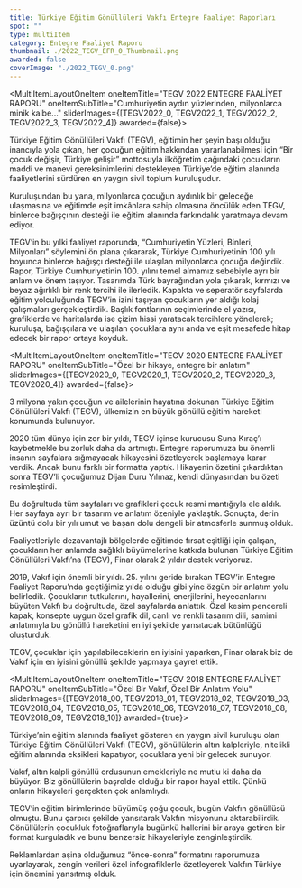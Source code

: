 ```yaml
---
title: Türkiye Eğitim Gönüllüleri Vakfı Entegre Faaliyet Raporları
spot: ""
type: multiItem
category: Entegre Faaliyet Raporu
thumbnail: ./2022_TEGV_EFR_0_Thumbnail.png
awarded: false
coverImage: "./2022_TEGV_0.png"
---
```




<MultiItemLayoutOneItem oneItemTitle="TEGV 2022 ENTEGRE FAALİYET RAPORU" oneItemSubTitle="Cumhuriyetin aydın yüzlerinden, milyonlarca minik kalbe..." sliderImages={[TEGV2022_0, TEGV2022_1, TEGV2022_2, TEGV2022_3, TEGV2022_4]} awarded={false}>

Türkiye Eğitim Gönüllüleri Vakfı (TEGV), eğitimin her şeyin başı olduğu inancıyla yola çıkan, her çocuğun eğitim hakkından yararlanabilmesi için “Bir çocuk değişir, Türkiye gelişir” mottosuyla ilköğretim çağındaki çocukların maddi ve manevi gereksinimlerini destekleyen Türkiye’de eğitim alanında faaliyetlerini sürdüren en yaygın sivil toplum kuruluşudur.

Kuruluşundan bu yana, milyonlarca çocuğun aydınlık bir geleceğe ulaşmasına ve eğitimde eşit imkânlara sahip olmasına öncülük eden TEGV, binlerce bağışçının desteği ile eğitim alanında farkındalık yaratmaya devam ediyor.

TEGV’in bu yılki faaliyet raporunda, “Cumhuriyetin Yüzleri, Binleri, Milyonları” söylemini ön plana çıkararak, Türkiye Cumhuriyetinin 100 yılı boyunca binlerce bağışçı desteği ile ulaşılan milyonlarca çocuğa değindik. Rapor, Türkiye Cumhuriyetinin 100. yılını temel almamız sebebiyle ayrı bir anlam ve önem taşıyor. Tasarımda Türk bayrağından yola çıkarak, kırmızı ve beyaz ağırlıklı bir renk tercihi ile ilerledik. Kapakta ve seperatör sayfalarda eğitim yolculuğunda TEGV’in izini taşıyan çocukların yer aldığı kolaj çalışmaları gerçekleştirdik. Başlık fontlarının seçimlerinde el yazısı, grafiklerde ve haritalarda ise çizim hissi yaratacak tercihlere yönelerek; kuruluşa, bağışçılara ve ulaşılan çocuklara aynı anda ve eşit mesafede hitap edecek bir rapor ortaya koyduk.

</MultiItemLayoutOneItem>


<MultiItemLayoutOneItem oneItemTitle="TEGV 2020 ENTEGRE FAALİYET RAPORU" oneItemSubTitle="Özel bir hikaye, entegre bir anlatım" sliderImages={[TEGV2020_0, TEGV2020_1, TEGV2020_2, TEGV2020_3, TEGV2020_4]} awarded={false}>

3 milyona yakın çocuğun ve ailelerinin hayatına dokunan Türkiye Eğitim Gönüllüleri Vakfı (TEGV), ülkemizin en büyük gönüllü eğitim hareketi konumunda bulunuyor.

2020 tüm dünya için zor bir yıldı, TEGV içinse kurucusu Suna Kıraç’ı kaybetmekle bu zorluk daha da artmıştı. Entegre raporumuza bu önemli insanın sayfalara sığmayacak hikayesini özetleyerek başlamaya karar verdik. Ancak bunu farklı bir formatta yaptık. Hikayenin özetini çıkardıktan sonra TEGV’li çocuğumuz Dijan Duru Yılmaz, kendi dünyasından bu özeti resimleştirdi.

Bu doğrultuda tüm sayfaları ve grafikleri çocuk resmi mantığıyla ele aldık. Her sayfaya ayrı bir tasarım ve anlatım özeniyle yaklaştık. Sonuçta, derin üzüntü dolu bir yılı umut ve başarı dolu dengeli bir atmosferle sunmuş olduk.

</MultiItemLayoutOneItem>


<MultiItemLayoutOneItem oneItemTitle="TEGV 2019 ENTEGRE FAALİYET RAPORU" oneItemSubTitle="Çocuklar için yapılabilecek en güzel şey nedir?" sliderImages={[TEGV2019_0]} awarded={false}>

Faaliyetleriyle dezavantajlı bölgelerde eğitimde fırsat eşitliği için çalışan, çocukların her anlamda sağlıklı büyümelerine katkıda bulunan Türkiye Eğitim Gönüllüleri Vakfı’na (TEGV), Finar olarak 2 yıldır destek veriyoruz.

2019, Vakıf için önemli bir yıldı. 25. yılını geride bırakan TEGV’in Entegre Faaliyet Raporu’nda geçtiğimiz yılda olduğu gibi yine özgün bir anlatım yolu belirledik. Çocukların tutkularını, hayallerini, enerjilerini, heyecanlarını büyüten Vakfı bu doğrultuda, özel sayfalarda anlattık. Özel kesim pencereli kapak, konsepte uygun özel grafik dil, canlı ve renkli tasarım dili, samimi anlatımıyla bu gönüllü hareketini en iyi şekilde yansıtacak bütünlüğü oluşturduk.

TEGV, çocuklar için yapılabileceklerin en iyisini yaparken, Finar olarak biz de Vakıf için en iyisini gönüllü şekilde yapmaya gayret ettik.

</MultiItemLayoutOneItem>


<MultiItemLayoutOneItem oneItemTitle="TEGV 2018 ENTEGRE FAALİYET RAPORU" oneItemSubTitle="Özel Bir Vakıf, Özel Bir Anlatım Yolu" sliderImages={[TEGV2018_00, TEGV2018_01, TEGV2018_02, TEGV2018_03, TEGV2018_04, TEGV2018_05, TEGV2018_06, TEGV2018_07, TEGV2018_08, TEGV2018_09, TEGV2018_10]} awarded={true}>

Türkiye’nin eğitim alanında faaliyet gösteren en yaygın sivil kuruluşu olan Türkiye Eğitim Gönüllüleri Vakfı (TEGV), gönüllülerin altın kalpleriyle, nitelikli eğitim alanında eksikleri kapatıyor, çocuklara yeni bir gelecek sunuyor.

Vakıf, altın kalpli gönüllü ordusunun emekleriyle ne mutlu ki daha da büyüyor. Biz gönüllülerin başrolde olduğu bir rapor hayal ettik. Çünkü onların hikayeleri gerçekten çok anlamlıydı.

TEGV’in eğitim birimlerinde büyümüş çoğu çocuk, bugün Vakfın gönüllüsü olmuştu. Bunu çarpıcı şekilde yansıtarak Vakfın misyonunu aktarabilirdik. Gönüllülerin çocukluk fotoğraflarıyla bugünkü hallerini bir araya getiren bir format kurguladık ve bunu benzersiz hikayeleriyle zenginleştirdik.

Reklamlardan aşina olduğumuz “önce-sonra” formatını raporumuza uyarlayarak, zengin verileri özel infografiklerle özetleyerek Vakfın Türkiye için önemini yansıtmış olduk.

</MultiItemLayoutOneItem>
